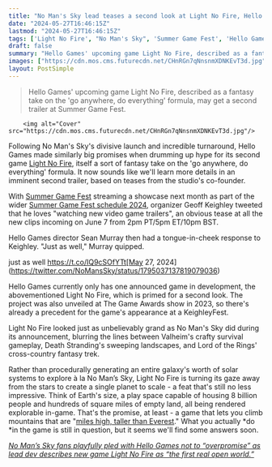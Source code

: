 ```yaml
---
title: "No Man's Sky lead teases a second look at Light No Fire, Hello Games' hotly-anticipated open-world game"
date: "2024-05-27T16:46:15Z"
lastmod: "2024-05-27T16:46:15Z"
tags: ['Light No Fire', "No Man's Sky", 'Summer Game Fest', 'Hello Games', 'Valheim', 'Death Stranding', 'Lord of the Rings']
draft: false
summary: "Hello Games' upcoming game Light No Fire, described as a fantasy take on the 'go anywhere, do everything' formula, may get a second trailer at Summer Game Fest."
images: ["https://cdn.mos.cms.futurecdn.net/CHnRGn7qNnsnmXDNKEvT3d.jpg"]
layout: PostSimple
---
```

> Hello Games' upcoming game Light No Fire, described as a fantasy take on the 'go anywhere, do everything' formula, may get a second trailer at Summer Game Fest.


        <img alt="Cover" src="https://cdn.mos.cms.futurecdn.net/CHnRGn7qNnsnmXDNKEvT3d.jpg"/>
        
Following No Man's Sky's divisive launch and incredible turnaround, Hello Games made similarly big promises when drumming up hype for its second game [Light No Fire](https://www.gamesradar.com/light-no-fire-guide/), itself a sort of fantasy take on the 'go anywhere, do everything' formula. It now sounds like we'll learn more details in an imminent second trailer, based on teases from the studio's co-founder. 

With [Summer Game Fest](https://www.gamesradar.com/tag/summer-game-fest/) streaming a showcase next month as part of the wider [Summer Game Fest schedule 2024](https://www.gamesradar.com/summer-game-fest-schedule-2024/), organizer Geoff Keighley tweeted that he loves "watching new video game trailers", an obvious tease at all the new clips incoming on June 7 from 2pm PT/5pm ET/10pm BST. 

Hello Games director Sean Murray then had a tongue-in-cheek response to Keighley. "Just as well," Murray quipped. 

just as well https://t.co/IQ9cSOfYTt[May 27, 2024](https://twitter.com/NoMansSky/status/1795037137819079036)

Hello Games currently only has one announced game in development, the abovementioned Light No Fire, which is primed for a second look. The project was also unveiled at The Game Awards show in 2023, so there's already a precedent for the game's appearance at a KeighleyFest.

Light No Fire looked just as unbelievably grand as No Man's Sky did during its announcement, blurring the lines between Valheim's crafty survival gameplay, Death Stranding's sweeping landscapes, and Lord of the Rings' cross-country fantasy trek.

Rather than procedurally generating an entire galaxy's worth of solar systems to explore à la No Man’s Sky, Light No Fire is turning its gaze away from the stars to create a single planet to scale - a feat that's still no less impressive. Think of Earth's size, a play space capable of housing 8 billion people and hundreds of square miles of empty land, all being rendered explorable in-game. That's the promise, at least - a game that lets you climb mountains that are "[miles high, taller than Everest](https://www.gamesradar.com/no-mans-sky-lead-says-light-no-fire-will-let-you-climb-mountains-that-are-miles-high-taller-than-everest/)." What you actually *do *in the game is still in question, but it seems we'll find some answers soon.

[<em>No Man’s Sky fans playfully pled with Hello Games not to “overpromise” as lead dev describes new game Light No Fire as “the first real open world.”</em>](https://www.gamesradar.com/no-mans-sky-fans-playfully-plead-with-hello-games-not-to-overpromise-as-lead-dev-describes-new-game-light-no-fire-as-the-first-real-open-world/)
        